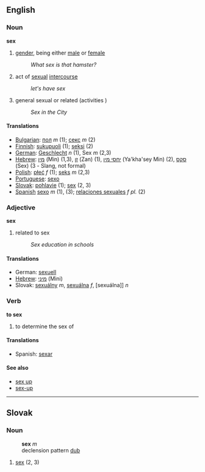 ==English==

===Noun===
'''sex'''

#[[gender]], being either [[male]] or [[female]]
#:''What sex is that hamster?''
#act of [[sexual]] [[intercourse]] 
#:''let's have sex''
#general sexual or related (activities )
#:''Sex in the City''

====Translations====
*[[Bulgarian]]: [[пол]] ''m'' (1); [[секс]] ''m'' (2)
*[[Finnish]]: [[sukupuoli]] (1); [[seksi]] (2)
*[[German]]: [[Geschlecht]] ''n'' (1), Sex ''m'' (2,3)
*[[Hebrew]]: [[מין]] (Min) (1,3), [[זן]] (Zan) (1), [[יחסי מין]] (Ya'kha'sey Min) (2), [[סקס]] (Sex) (3 - Slang, not formal)
*[[Polish]]: [[płeć]] ''f'' (1); [[seks]] ''m'' (2,3)
*[[Portuguese]]: [[sexo]]
*[[Slovak]]: [[pohlavie]] (1); [[sex#Slovak|sex]] (2, 3)
*[[Spanish]] [[sexo]] ''m'' (1), (3); [[relaciones sexuales]] ''f pl.'' (2)

===Adjective===
'''sex'''
#related to sex
#:''Sex education in schools''

====Translations====
*German: [[sexuell]]
*[[Hebrew]]: [[מיני]] (Mini)
*Slovak: [[sexuálny]] ''m'', [[sexuálna]] ''f'', [sexuálna]] ''n''

===Verb===
'''to sex'''
#to determine the sex of

====Translations====
*Spanish: [[sexar]]

====See also====
*[[sex up]]
*[[sex-up]]

----
== Slovak ==
=== Noun ===
:'''sex''' ''m''
: declension pattern [[Slovak declension pattern dub|dub]]
# [[sex#English|sex]] (2, 3)